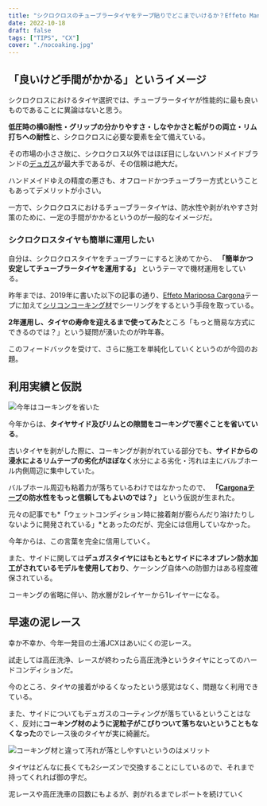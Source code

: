 ```yaml
---
title: "シクロクロスのチューブラータイヤをテープ貼りでどこまでいけるか？Effeto Mariposa Carognaの限界に挑戦"
date: 2022-10-18
draft: false
tags: ["TIPS", "CX"]
cover: "./nocoaking.jpg"
---
```


## 「良いけど手間がかかる」というイメージ

シクロクロスにおけるタイヤ選択では、チューブラータイヤが性能的に最も良いものであることに異論はないと思う。

**低圧時の横G耐性・グリップの分かりやすさ・しなやかさと転がりの両立・リム打ちへの耐性**と、シクロクロスに必要な要素を全て備えている。

その市場の小ささ故に、シクロクロス以外ではほぼ目にしないハンドメイドブランドの[デュガス](https://www.a-dugast.com/)が最大手であるが、その信頼は絶大だ。

ハンドメイドゆえの精度の悪さも、オフロードかつチューブラー方式ということもあってデメリットが小さい。

一方で、シクロクロスにおけるチューブラータイヤは、防水性や剥がれやすさ対策のために、一定の手間がかかるというのが一般的なイメージだ。

### シクロクロスタイヤも簡単に運用したい

自分は、シクロクロスタイヤをチューブラーにすると決めてから、 **「簡単かつ安定してチューブラータイヤを運用する」** というテーマで機材運用をしている。

昨年までは、2019年に書いた以下の記事の通り、[Effeto Mariposa Cargona](https://amzn.to/2u8o89K)テープに加えて[シリコンコーキング材](https://amzn.to/3T71FmQ)でシーリングをするという手段を取っている。

<LinkCard url="https://blog.gensobunya.net/post/2019/01/tublar_ope/" />

**2年運用し、タイヤの寿命を迎えるまで使ってみた**ところ「もっと簡易な方式にできるのでは？」という疑問が湧いたのが昨年春。

<LinkCard url="https://blog.gensobunya.net/post/2020/03/carogna/" />

このフィードバックを受けて、さらに施工を単純化していくというのが今回のお題。

## 利用実績と仮説

![今年はコーキングを省いた](./nocoaking.jpg)

今年からは、**タイヤサイド及びリムとの隙間をコーキングで塞ぐことを省いている**。

古いタイヤを剥がした際に、コーキングが剥がれている部分でも、**サイドからの浸水によるリムテープの劣化がほぼなく**水分による劣化・汚れは主にバルブホール内側周辺に集中していた。

バルブホール周辺も粘着力が落ちているわけではなかったので、 **「[Cargonaテープ](https://amzn.to/2u8o89K)の防水性をもっと信頼してもよいのでは？」** という仮説が生まれた。

元々の記事でも*「ウェットコンディション時に接着剤が膨らんだり溶けたりしないように開発されている」*とあったのだが、完全には信用していなかった。

<LinkCard url="https://www.cyclowired.jp/lifenews/node/191669" />

今年からは、この言葉を完全に信用していく。

また、サイドに関しては**デュガスタイヤにはもともとサイドにネオプレン防水加工がされているモデルを使用しており**、ケーシング自体への防御力はある程度確保されている。

コーキングの省略に伴い、防水層が2レイヤーから1レイヤーになる。

## 早速の泥レース

幸か不幸か、今年一発目の土浦JCXはあいにくの泥レース。

試走しては高圧洗浄、レースが終わったら高圧洗浄というタイヤにとってのハードコンディションだ。

<LinkCard url="https://blog.gensobunya.net/post/2022/10/2022_ibarakicx_2/" />

今のところ、タイヤの接着がゆるくなったという感覚はなく、問題なく利用できている。

また、サイドについてもデュガスのコーティングが落ちているということはなく、反対に**コーキング材のように泥粒子がこびりついて落ちないということもなくなった**のでレース後のタイヤが実に綺麗だ。

![コーキング材と違って汚れが落としやすいというのはメリット](./washed_tyre.jpg)

タイヤはどんなに長くても2シーズンで交換することにしているので、それまで持ってくれれば御の字だ。

泥レースや高圧洗車の回数にもよるが、剥がれるまでレポートを続けていく
